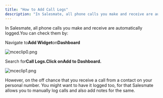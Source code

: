 ```yaml
---
title: "How to Add Call Logs"
description: "In Salesmate, all phone calls you make and receive are automatically logged.You can check them by:"
---
```


In Salesmate, all phone calls you make and receive are automatically logged.You can check them by:

Navigate to**Add Widget**on**Dashboard**

![mceclip0.png](./images/mceclip0-5.png)

Search for**Call Logs.**Click on**Add to Dashboard.**

![mceclip1.png](./images/mceclip1-4.png)

However, on the off chance that you receive a call from a contact on your personal number. You might want to have it logged too, for that Salesmate allows you to manually log calls and also add notes for the same.
